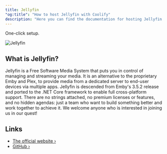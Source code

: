 ```yaml
---
title: Jellyfin
"og:title": "How to host Jellyfin with Coolify"
description: "Here you can find the documentation for hosting Jellyfin with Coolify."
---
```


<Check>One-click setup.</Check>

![Jellyfin](https://raw.githubusercontent.com/jellyfin/jellyfin-ux/master/branding/SVG/banner-logo-solid.svg?sanitize=true)

## What is Jellyfin?

Jellyfin is a Free Software Media System that puts you in control of managing and streaming your media. It is an alternative to the proprietary Emby and Plex, to provide media from a dedicated server to end-user devices via multiple apps. Jellyfin is descended from Emby's 3.5.2 release and ported to the .NET Core framework to enable full cross-platform support. There are no strings attached, no premium licenses or features, and no hidden agendas: just a team who want to build something better and work together to achieve it. We welcome anyone who is interested in joining us in our quest!

## Links

- [The official website ›](https://jellyfin.org/)
- [GitHub ›](https://github.com/jellyfin/jellyfin)
